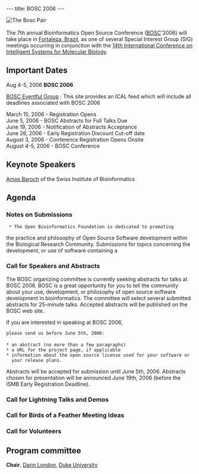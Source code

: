 ---
title: BOSC 2006
---

[[Image:Pear.png|The Bosc Pair]]
<br><br>
The 7th annual Bioinformatics Open Source Conference ([[BOSC]]'2006) will take place in [[wp:Fortaleza, Brazil|Fortaleza, Brazil]], as one of several Special Interest Group (SIG) meetings occurring in conjunction with the [http://ismb2006.cbi.cnptia.embrapa.br/ 14th International Conference on Intelligent Systems for Molecular Biology]. 


==Important Dates==

Aug 4-5, 2006 '''BOSC 2006'''

[http://eventful.com/groups/G0-001-000014747-0 BOSC Eventful Group] : This site provides an ICAL feed which will include all deadlines associated with BOSC 2006


March 15, 2006 - Registration Opens<br>
June 5, 2006 - BOSC Abstracts for Full Talks Due<br>
June 19, 2006 - Notification of Abstracts Acceptance<br>
June 26, 2006 - Early Registration Discount Cut-off date<br>
August 3, 2006 - Conference Registration Opens Onsite<br>
August 4-5, 2006 - BOSC Conference

==Keynote Speakers==
[http://ca.expasy.org/people/amos.html Amos Baroch] of the Swiss Institute of Bioinformatics

==Agenda==

===Notes on Submissions===
  * The Open Bioinformatics Foundation is dedicated to promoting
the practice and philosophy of Open Source Software development
within the Biological Research Community.  Submissions for
topics concerning the development, or use of software containing
a

===Call for Speakers and Abstracts===
The BOSC organizing committee is currently seeking abstracts
for talks at BOSC 2006.  BOSC is a great opportunity for you to tell the community about 
your use, development, or philosophy of open source software development 
in bioinformatics. The committee will select several submitted abstracts 
for 25-minute talks. Accepted abstracts will be published on the BOSC web site.


If you are interested in speaking at BOSC 2006, 
 please send us before June 5th, 2006:
 
 * an abstract (no more than a few paragraphs)
 * a URL for the project page, if applicable
 * information about the open source license used for your software or 
   your release plans.

Abstracts will be accepted for submission until June 5th, 2006.
Abstracts chosen for presentation will be announced June 19th, 2006 
(before the ISMB Early Registration Deadline).

===Call for Lightning Talks and Demos===

===Call for Birds of a Feather Meeting Ideas===

===Call for Volunteers===

==Program committee==
'''Chair''', [mailto:darin.london@duke.edu Darin London], [http://www.duke.edu Duke University]